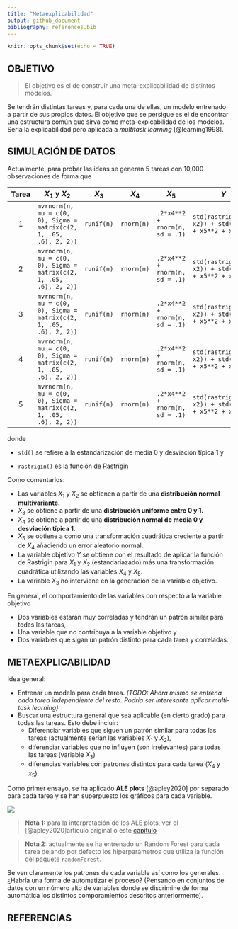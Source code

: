 ```yaml
---
title: "Metaexplicabilidad"
output: github_document
bibliography: references.bib
---
```


```r
knitr::opts_chunk$set(echo = TRUE)
```



## OBJETIVO

> El objetivo es el de construir una meta-explicabilidad de distintos modelos.

Se tendrán distintas tareas y, para cada una de ellas, un modelo entrenado a partir de sus propios datos. El objetivo que se persigue es el de encontrar una estructura común que sirva como meta-expicabilidad de los modelos. Sería la explicabilidad pero aplicada a *multitask learning* [@learning1998].

## SIMULACIÓN DE DATOS

Actualmente, para probar las ideas se generan 5 tareas con 10,000 observaciones de forma que

| Tarea | $X_1$ y $X_2$                                                      | $X_3$      | $X_4$      | $X_5$                          | $Y$                                                   |
|:----------:|------------|------------|------------|------------|------------|
|   1   | `mvrnorm(n, mu = c(0, 0), Sigma = matrix(c(2, 1, .05, .6), 2, 2))` | `runif(n)` | `rnorm(n)` | `.2*x4**2 + rnorm(n, sd = .1)` | `std(rastrigin(x1, x2)) + std(x4**2 + x5**2 + x4*x5)` |
|   2   | `mvrnorm(n, mu = c(0, 0), Sigma = matrix(c(2, 1, .05, .6), 2, 2))` | `runif(n)` | `rnorm(n)` | `.2*x4**2 + rnorm(n, sd = .1)` | `std(rastrigin(x1, x2)) + std(x4**2 + x5**2 + x4*x5)` |
|   3   | `mvrnorm(n, mu = c(0, 0), Sigma = matrix(c(2, 1, .05, .6), 2, 2))` | `runif(n)` | `rnorm(n)` | `.2*x4**2 + rnorm(n, sd = .1)` | `std(rastrigin(x1, x2)) + std(x4**2 + x5**2 + x4*x5)` |
|   4   | `mvrnorm(n, mu = c(0, 0), Sigma = matrix(c(2, 1, .05, .6), 2, 2))` | `runif(n)` | `rnorm(n)` | `.2*x4**2 + rnorm(n, sd = .1)` | `std(rastrigin(x1, x2)) + std(x4**2 + x5**2 + x4*x5)` |
|   5   | `mvrnorm(n, mu = c(0, 0), Sigma = matrix(c(2, 1, .05, .6), 2, 2))` | `runif(n)` | `rnorm(n)` | `.2*x4**2 + rnorm(n, sd = .1)` | `std(rastrigin(x1, x2)) + std(x4**2 + x5**2 + x4*x5)` |

donde

-   `std()` se refiere a la estandarización de media 0 y desviación típica 1 y

-   `rastrigin()` es la [función de Rastrigin](https://en.wikipedia.org/wiki/Rastrigin_function)

Como comentarios:

-   Las variables $X_1$ y $X_2$ se obtienen a partir de una **distribución normal multivariante.**
-   $X_3$ se obtiene a partir de una **distribución uniforme entre 0 y 1.**
-   $X_4$ se obtiene a partir de una **distribución normal de media 0 y desviación típica 1.**
-   $X_5$ se obtiene a como una transformación cuadrática creciente a partir de $X_4$ añadiendo un error aleatorio normal.
-   La variable objetivo $Y$ se obtiene con el resultado de aplicar la función de Rastrigin para $X_1$ y $X_2$ (estandariazado) más una transformación cuadrática utilizando las variables $X_4$ y $X_5$.
-   La variable $X_3$ no interviene en la generación de la variable objetivo.

En general, el comportamiento de las variables con respecto a la variable objetivo

-   Dos variables estarán muy correladas y tendrán un patrón similar para todas las tareas,
-   Una variable que no contribuya a la variable objetivo y
-   Dos variables que sigan un patrón distinto para cada tarea y correladas.

## METAEXPLICABILIDAD

Idea general:

-   Entrenar un modelo para cada tarea. *(TODO: Ahora mismo se entrena cada tarea independiente del resto. Podría ser interesante aplicar multi-task learning)*
-   Buscar una estructura general que sea aplicable (en cierto grado) para todas las tareas. Esto debe incluir:
    -   Diferenciar variables que siguen un patrón similar para todas las tareas (actualmente serían las variables $X_1$ y $X_2$),
    -   diferenciar variables que no influyen (son irrelevantes) para todas las tareas (variable $X_3$)
    -   diferencias variables con patrones distintos para cada tarea ($X_4$ y $x_5$).

Como primer ensayo, se ha aplicado **ALE plots** [@apley2020] por separado para cada tarea y se han superpuesto los gráficos para cada variable.

![](plots/ale_by_var.png)

> **Nota 1:** para la interpretación de los ALE plots, ver el [@apley2020]artículo original o este [capítulo](https://christophm.github.io/interpretable-ml-book/ale.html)

> **Nota 2:** actualmente se ha entrenado un Random Forest para cada tarea dejando por defecto los hiperparámetros que utiliza la función del paquete `randomForest`.

Se ven claramente los patrones de cada variable así como los generales. ¿Habría una forma de automatizar el proceso? (Pensando en conjuntos de datos con un número alto de variables donde se discrimine de forma automática los distintos comporamientos descritos anteriormente).

## REFERENCIAS
